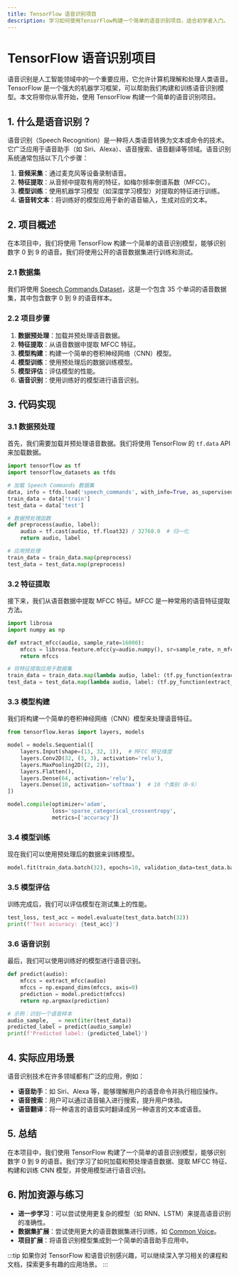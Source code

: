 ```yaml
---
title: TensorFlow 语音识别项目
description: 学习如何使用TensorFlow构建一个简单的语音识别项目，适合初学者入门。
---
```


# TensorFlow 语音识别项目

语音识别是人工智能领域中的一个重要应用，它允许计算机理解和处理人类语音。TensorFlow 是一个强大的机器学习框架，可以帮助我们构建和训练语音识别模型。本文将带你从零开始，使用 TensorFlow 构建一个简单的语音识别项目。

## 1. 什么是语音识别？

语音识别（Speech Recognition）是一种将人类语音转换为文本或命令的技术。它广泛应用于语音助手（如 Siri、Alexa）、语音搜索、语音翻译等领域。语音识别系统通常包括以下几个步骤：

1. **音频采集**：通过麦克风等设备录制语音。
2. **特征提取**：从音频中提取有用的特征，如梅尔频率倒谱系数（MFCC）。
3. **模型训练**：使用机器学习模型（如深度学习模型）对提取的特征进行训练。
4. **语音转文本**：将训练好的模型应用于新的语音输入，生成对应的文本。

## 2. 项目概述

在本项目中，我们将使用 TensorFlow 构建一个简单的语音识别模型，能够识别数字 0 到 9 的语音。我们将使用公开的语音数据集进行训练和测试。

### 2.1 数据集

我们将使用 [Speech Commands Dataset](https://www.tensorflow.org/datasets/catalog/speech_commands)，这是一个包含 35 个单词的语音数据集，其中包含数字 0 到 9 的语音样本。

### 2.2 项目步骤

1. **数据预处理**：加载并预处理语音数据。
2. **特征提取**：从语音数据中提取 MFCC 特征。
3. **模型构建**：构建一个简单的卷积神经网络（CNN）模型。
4. **模型训练**：使用预处理后的数据训练模型。
5. **模型评估**：评估模型的性能。
6. **语音识别**：使用训练好的模型进行语音识别。

## 3. 代码实现

### 3.1 数据预处理

首先，我们需要加载并预处理语音数据。我们将使用 TensorFlow 的 `tf.data` API 来加载数据。

```python
import tensorflow as tf
import tensorflow_datasets as tfds

# 加载 Speech Commands 数据集
data, info = tfds.load('speech_commands', with_info=True, as_supervised=True)
train_data = data['train']
test_data = data['test']

# 数据预处理函数
def preprocess(audio, label):
    audio = tf.cast(audio, tf.float32) / 32768.0  # 归一化
    return audio, label

# 应用预处理
train_data = train_data.map(preprocess)
test_data = test_data.map(preprocess)
```

### 3.2 特征提取

接下来，我们从语音数据中提取 MFCC 特征。MFCC 是一种常用的语音特征提取方法。

```python
import librosa
import numpy as np

def extract_mfcc(audio, sample_rate=16000):
    mfccs = librosa.feature.mfcc(y=audio.numpy(), sr=sample_rate, n_mfcc=13)
    return mfccs

# 将特征提取应用于数据集
train_data = train_data.map(lambda audio, label: (tf.py_function(extract_mfcc, [audio], tf.float32), label))
test_data = test_data.map(lambda audio, label: (tf.py_function(extract_mfcc, [audio], tf.float32), label))
```

### 3.3 模型构建

我们将构建一个简单的卷积神经网络（CNN）模型来处理语音特征。

```python
from tensorflow.keras import layers, models

model = models.Sequential([
    layers.Input(shape=(13, 32, 1)),  # MFCC 特征维度
    layers.Conv2D(32, (3, 3), activation='relu'),
    layers.MaxPooling2D((2, 2)),
    layers.Flatten(),
    layers.Dense(64, activation='relu'),
    layers.Dense(10, activation='softmax')  # 10 个类别（0-9）
])

model.compile(optimizer='adam',
              loss='sparse_categorical_crossentropy',
              metrics=['accuracy'])
```

### 3.4 模型训练

现在我们可以使用预处理后的数据来训练模型。

```python
model.fit(train_data.batch(32), epochs=10, validation_data=test_data.batch(32))
```

### 3.5 模型评估

训练完成后，我们可以评估模型在测试集上的性能。

```python
test_loss, test_acc = model.evaluate(test_data.batch(32))
print(f'Test accuracy: {test_acc}')
```

### 3.6 语音识别

最后，我们可以使用训练好的模型进行语音识别。

```python
def predict(audio):
    mfccs = extract_mfcc(audio)
    mfccs = np.expand_dims(mfccs, axis=0)
    prediction = model.predict(mfccs)
    return np.argmax(prediction)

# 示例：识别一个语音样本
audio_sample, _ = next(iter(test_data))
predicted_label = predict(audio_sample)
print(f'Predicted label: {predicted_label}')
```

## 4. 实际应用场景

语音识别技术在许多领域都有广泛的应用，例如：

- **语音助手**：如 Siri、Alexa 等，能够理解用户的语音命令并执行相应操作。
- **语音搜索**：用户可以通过语音输入进行搜索，提升用户体验。
- **语音翻译**：将一种语言的语音实时翻译成另一种语言的文本或语音。

## 5. 总结

在本项目中，我们使用 TensorFlow 构建了一个简单的语音识别模型，能够识别数字 0 到 9 的语音。我们学习了如何加载和预处理语音数据、提取 MFCC 特征、构建和训练 CNN 模型，并使用模型进行语音识别。

## 6. 附加资源与练习

- **进一步学习**：可以尝试使用更复杂的模型（如 RNN、LSTM）来提高语音识别的准确性。
- **数据集扩展**：尝试使用更大的语音数据集进行训练，如 [Common Voice](https://commonvoice.mozilla.org/)。
- **项目扩展**：将语音识别模型集成到一个简单的语音助手应用中。

:::tip
如果你对 TensorFlow 和语音识别感兴趣，可以继续深入学习相关的课程和文档，探索更多有趣的应用场景。
:::
